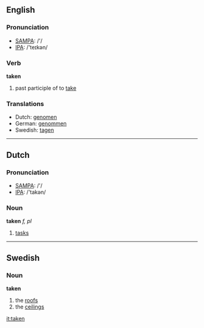 ==English==

{{rank|given|hands|turned|239|taken|end|rather|until}}

===Pronunciation===
*[[w:SAMPA|SAMPA]]: /'/
*[[w:IPA|IPA]]: /'teɪkən/

===Verb===
'''taken'''
# past participle of to [[take]]

===Translations===
*Dutch: [[genomen]]
*German: [[genommen]]
*Swedish: [[tagen]]

----

==Dutch==
===Pronunciation===
*[[w:SAMPA|SAMPA]]: /'/
*[[w:IPA|IPA]]: /'takən/
===Noun===
'''taken''' ''f, pl''
# [[task]]s

----
==Swedish==
===Noun===
'''taken'''
#the [[roof]]s
#the [[ceiling]]s

[[it:taken]]